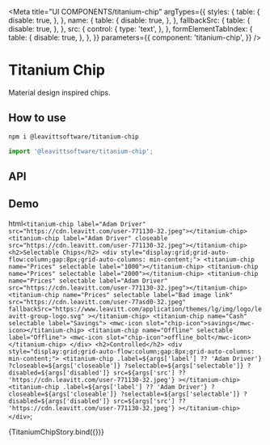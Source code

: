 
<Meta
  title="UI COMPONENTS/titanium-chip"
  argTypes={{
    styles: {
      table: {
        disable: true,
      },
    },
    name: {
      table: {
        disable: true,
      },
    },
    fallbackSrc: {
      table: {
        disable: true,
      },
    },
    src: {
      control: {
        type: 'text',
      },
    },
    formElementTabIndex: {
      table: {
        disable: true,
      },
    },
  }}
  parameters={{
    component: 'titanium-chip',
  }}
/>

# Titanium Chip

Material design inspired chips.

## How to use

```bash
npm i @leavittsoftware/titanium-chip
```

```js
import '@leavittsoftware/titanium-chip';
```

## API

<ArgsTable story={PRIMARY_STORY} />

## Demo

  html`
    <titanium-chip label="Adam Driver" src="https://cdn.leavitt.com/user-771130-32.jpeg"></titanium-chip>
    <titanium-chip label="Adam Driver" closeable src="https://cdn.leavitt.com/user-771130-32.jpeg"></titanium-chip>
    <h2>Selectable Chips</h2>
    <div style="display:grid;grid-auto-flow:column;gap:8px;grid-auto-columns: min-content;">
      <titanium-chip name="Prices" selectable label="1000"></titanium-chip>
      <titanium-chip name="Prices" selectable label="2000"></titanium-chip>
      <titanium-chip name="Prices" selectable label="Adam Driver" src="https://cdn.leavitt.com/user-771130-32.jpeg"></titanium-chip>
      <titanium-chip
        name="Prices"
        selectable
        label="Bad image link"
        src="https://cdn.leavitt.com/user-77asd0-32.jpeg"
        fallbackSrc="https://www.leavitt.com/application/themes/lg/img/logo/leavitt-group-logo.svg"
      ></titanium-chip>
      <titanium-chip name="Cash" selectable label="Savings"> <mwc-icon slot="chip-icon">savings</mwc-icon></titanium-chip>
      <titanium-chip name="Offline" selectable label="Offline"> <mwc-icon slot="chip-icon">offline_bolt</mwc-icon></titanium-chip>
    </div>
    <h2>Controlled</h2>
    <div style="display:grid;grid-auto-flow:column;gap:8px;grid-auto-columns: min-content;">
      <titanium-chip
        .label=${args['label'] ?? 'Adam Driver'}
        ?closeable=${args['closeable']}
        ?selectable=${args['selectable']}
        ?disabled=${args['disabled']}
        src=${args['src'] ?? 'https://cdn.leavitt.com/user-771130-32.jpeg'}
      ></titanium-chip>
      <titanium-chip
        .label=${args['label'] ?? 'Adam Driver'}
        ?closeable=${args['closeable']}
        ?selectable=${args['selectable']}
        ?disabled=${args['disabled']}
        src=${args['src'] ?? 'https://cdn.leavitt.com/user-771130-32.jpeg'}
      ></titanium-chip>
    </div>
  `;

<Canvas withToolbar>
  <Story name="Docs">{TitaniumChipStory.bind({})}</Story>
</Canvas>
